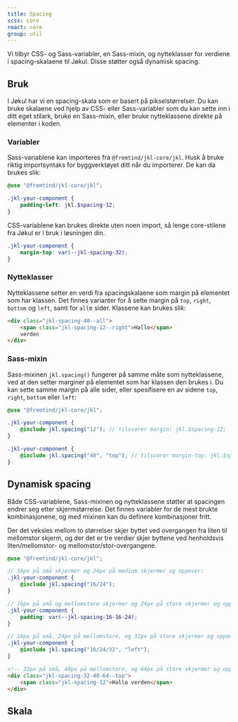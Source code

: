 ```yaml
---
title: Spacing
scss: core
react: core
group: util
---
```



<Ingress>
    Vi tilbyr CSS- og Sass-variabler, en Sass-mixin, og nytteklasser for
    verdiene i spacing-skalaene til Jøkul. Disse støtter også dynamisk spacing.
</Ingress>

## Bruk

I Jøkul har vi en spacing-skala som er basert på pikselstørrelser. Du kan bruke skalaene ved hjelp av CSS- eller Sass-variabler som du kan sette inn i ditt eget stilark, bruke en Sass-mixin, eller bruke nytteklassene direkte på elementer i koden.

### Variabler

Sass-variablene kan importeres fra `@fremtind/jkl-core/jkl`. Husk å bruke riktig importsyntaks for byggverktøyet ditt når du importerer. De kan da brukes slik:

```scss
@use "@fremtind/jkl-core/jkl";

.jkl-your-component {
    padding-left: jkl.$spacing-12;
}
```

CSS-variablene kan brukes direkte uten noen import, så lenge core-stilene fra Jøkul er i bruk i løsningen din.

```css
.jkl-your-component {
    margin-top: var(--jkl-spacing-32);
}
```

### Nytteklasser

Nytteklassene setter en verdi fra spacingskalaene som margin på elementet som har klassen. Det finnes varianter for å sette margin på `top`, `right`, `bottom` og `left`, samt for `all`e sider. Klassene kan brukes slik:

```html
<div class="jkl-spacing-40--all">
    <span class="jkl-spacing-12--right">Hallo</span>
    verden
</div>
```

### Sass-mixin

Sass-mixinen `jkl.spacing()` fungerer på samme måte som nytteklassene, ved at den setter marginer på elementet som har klassen den brukes i. Du kan sette samme margin på alle sider, eller spesifisere en av sidene `top`, `right`, `bottom` eller `left`:

```scss
@use "@fremtind/jkl-core/jkl";

.jkl-your-component {
    @include jkl.spacing("12"); // tilsvarer margin: jkl.$spacing-12;
}

.jkl-your-component {
    @include jkl.spacing("40", "top"); // tilsvarer margin-top: jkl.$spacing-40;
}
```

## Dynamisk spacing

Både CSS-variablene, Sass-mixinen og nytteklassene støtter at spacingen endrer seg etter skjermstørrelse. Det finnes variabler for de mest brukte kombinasjonene, og med mixinen kan du definere kombinasjoner fritt.

Der det veksles mellom to størrelser skjer byttet ved overgangen fra liten til mellomstor skjerm, og der det er tre verdier skjer byttene ved henholdsvis liten/mellomstor- og mellomstor/stor-overgangene.

```scss
@use "@fremtind/jkl-core/jkl";

// 16px på små skjermer og 24px på medium skjermer og oppover:
.jkl-your-component {
    @include jkl.spacing("16/24");
}

// 16px på små og mellomstore skjermer og 24px på store skjermer og oppover:
.jkl-your-component {
    padding: var(--jkl-spacing-16-16-24);
}

// 16px på små, 24px på mellomstore, og 32px på store skjermer og oppover:
.jkl-your-component {
    @include jkl.spacing("16/24/32", "left");
}
```

```html
<!-- 32px på små, 40px på mellomstore, og 64px på store skjermer og oppover -->
<div class="jkl-spacing-32-40-64--top">
    <span class="jkl-spacing-12">Hallo verden</span>
</div>
```

<div class="jkl-spacing-40--top" />

## Skala

<SpacingScaleTable />
